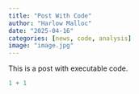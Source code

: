 ```yaml
---
title: "Post With Code"
author: "Harlow Malloc"
date: "2025-04-16"
categories: [news, code, analysis]
image: "image.jpg"
---
```


This is a post with executable code.

```r
1 + 1
```
